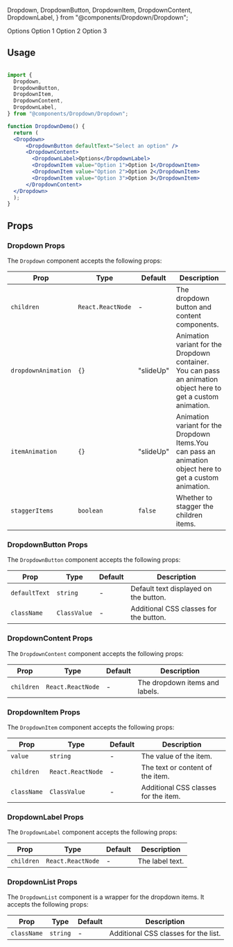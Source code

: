 <div style={{marginTop: "16px", marginBottom: "16px", display: "flex", alignItems: "center", justifyContent: "center", width:"100%", height:"20rem", flexWrap: "wrap", gap:"2em"}}>

  Dropdown,
  DropdownButton,
  DropdownItem,
  DropdownContent,
  DropdownLabel,
} from "@components/Dropdown/Dropdown";

<Dropdown>
  <DropdownButton defaultText="Select an option" />
  <DropdownContent>
    <DropdownLabel>Options</DropdownLabel>
    <DropdownItem value="Option 1">Option 1</DropdownItem>
    <DropdownItem value="Option 2">Option 2</DropdownItem>
    <DropdownItem value="Option 3">Option 3</DropdownItem>
  </DropdownContent>
</Dropdown>
</div>

## Usage

```jsx copy

import {
  Dropdown,
  DropdownButton,
  DropdownItem,
  DropdownContent,
  DropdownLabel,
} from "@components/Dropdown/Dropdown";

function DropdownDemo() {
  return (
  <Dropdown>
      <DropdownButton defaultText="Select an option" />
      <DropdownContent>
        <DropdownLabel>Options</DropdownLabel>
        <DropdownItem value="Option 1">Option 1</DropdownItem>
        <DropdownItem value="Option 2">Option 2</DropdownItem>
        <DropdownItem value="Option 3">Option 3</DropdownItem>
      </DropdownContent>
  </Dropdown>
  );
}
```

## Props

### Dropdown Props

The `Dropdown` component accepts the following props:

| Prop                | Type                           | Default    | Description                                                                                               |
| ------------------- | ------------------------------ | ---------- | --------------------------------------------------------------------------------------------------------- |
| `children`          | `React.ReactNode`              | -          | The dropdown button and content components.                                                               |
| `dropdownAnimation` | `{}` | "slideUp"    | Animation variant for the Dropdown container. You can pass an animation object here to get a custom animation.                                                             |
| `itemAnimation`     | `{}` | "slideUp"    | Animation variant for the Dropdown Items.You can pass an animation object here to get a custom animation.                                                                 |
| `staggerItems`      | `boolean`                      | `false`    | Whether to stagger the children items.                                                                   |

### DropdownButton Props

The `DropdownButton` component accepts the following props:

| Prop        | Type       | Default        | Description                                        |
| ----------- | ---------- | -------------- | -------------------------------------------------- |
| `defaultText` | `string`   | -              | Default text displayed on the button.               |
| `className`  | `ClassValue` | -              | Additional CSS classes for the button.             |

### DropdownContent Props

The `DropdownContent` component accepts the following props:

| Prop      | Type       | Default | Description        |
| --------- | ---------- | ------- | ------------------ |
| `children` | `React.ReactNode` | -       | The dropdown items and labels. |

### DropdownItem Props

The `DropdownItem` component accepts the following props:

| Prop      | Type       | Default | Description           |
| --------- | ---------- | ------- | --------------------- |
| `value`   | `string`   | -       | The value of the item. |
| `children` | `React.ReactNode` | -       | The text or content of the item. |
| `className` | `ClassValue` | -       | Additional CSS classes for the item. |

### DropdownLabel Props

The `DropdownLabel` component accepts the following props:

| Prop      | Type       | Default | Description        |
| --------- | ---------- | ------- | ------------------ |
| `children` | `React.ReactNode` | -       | The label text. |

### DropdownList Props

The `DropdownList` component is a wrapper for the dropdown items. It accepts the following props:

| Prop       | Type       | Default | Description       |
| ---------- | ---------- | ------- | ----------------- |
| `className` | `string`   | -       | Additional CSS classes for the list. |
